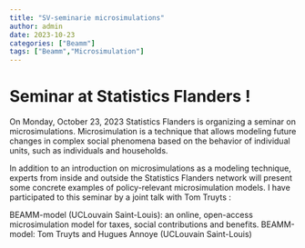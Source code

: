 ```yaml
---
title: "SV-seminarie microsimulations"
author: admin
date: 2023-10-23
categories: ["Beamm"]
tags: ["Beamm","Microsimulation"]
---
```


# Seminar at Statistics Flanders ! 

On Monday, October 23, 2023 Statistics Flanders is organizing a seminar on microsimulations. Microsimulation is a technique that allows modeling future changes in complex social phenomena based on the behavior of individual units, such as individuals and households.

In addition to an introduction on microsimulations as a modeling technique, experts from inside and outside the Statistics Flanders network will present some concrete examples of policy-relevant microsimulation models. I have participated to this seminar by a joint talk with Tom Truyts : 

BEAMM-model (UCLouvain Saint-Louis): an online, open-access microsimulation model for taxes, social contributions and benefits.
BEAMM-model: Tom Truyts and Hugues Annoye (UCLouvain Saint-Louis)